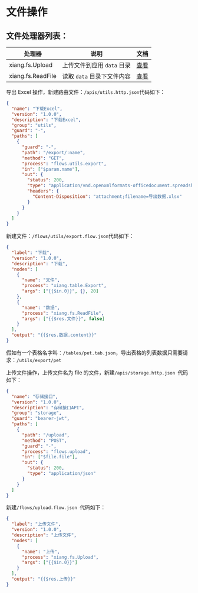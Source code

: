 # 文件操作

## 文件处理器列表：

| 处理器            | 说明                       | 文档                                    |
| ----------------- | -------------------------- | --------------------------------------- |
| xiang.fs.Upload   | 上传文件到应用 `data` 目录 | [查看](../e.处理器参考/a.数据模型#Find) |
| xiang.fs.ReadFile | 读取 `data` 目录下文件内容 | [查看](../e.处理器参考/a.数据模型#Find) |

导出 Excel 操作，新建路由文件：`/apis/utils.http.json`代码如下：

```json
{
  "name": "下载Excel",
  "version": "1.0.0",
  "description": "下载Excel",
  "group": "utils",
  "guard": "-",
  "paths": [
    {
      "guard": "-",
      "path": "/export/:name",
      "method": "GET",
      "process": "flows.utils.export",
      "in": ["$param.name"],
      "out": {
        "status": 200,
        "type": "application/vnd.openxmlformats-officedocument.spreadsheetml.sheet",
        "headers": {
          "Content-Disposition": "attachment;filename=导出数据.xlsx"
        }
      }
    }
  ]
}
```

新建文件：`/flows/utils/export.flow.json`代码如下：

```json
{
  "label": "下载",
  "version": "1.0.0",
  "description": "下载",
  "nodes": [
    {
      "name": "文件",
      "process": "xiang.table.Export",
      "args": ["{{$in.0}}", {}, 20]
    },
    {
      "name": "数据",
      "process": "xiang.fs.ReadFile",
      "args": ["{{$res.文件}}", false]
    }
  ],
  "output": "{{$res.数据.content}}"
}
```

假如有一个表格名字叫：`/tables/pet.tab.json`，导出表格的列表数据只需要请求：`/utils/export/pet`

上传文件操作，上传文件名为 file 的文件，新建`/apis/storage.http.json `代码如下：

```json
{
  "name": "存储接口",
  "version": "1.0.0",
  "description": "存储接口API",
  "group": "storage",
  "guard": "bearer-jwt",
  "paths": [
    {
      "path": "/upload",
      "method": "POST",
      "guard": "-",
      "process": "flows.upload",
      "in": ["$file.file"],
      "out": {
        "status": 200,
        "type": "application/json"
      }
    }
  ]
}
```

新建`/flows/upload.flow.json `代码如下：

```json
{
  "label": "上传文件",
  "version": "1.0.0",
  "description": "上传文件",
  "nodes": [
    {
      "name": "上传",
      "process": "xiang.fs.Upload",
      "args": ["{{$in.0}}"]
    }
  ],
  "output": "{{$res.上传}}"
}
```
